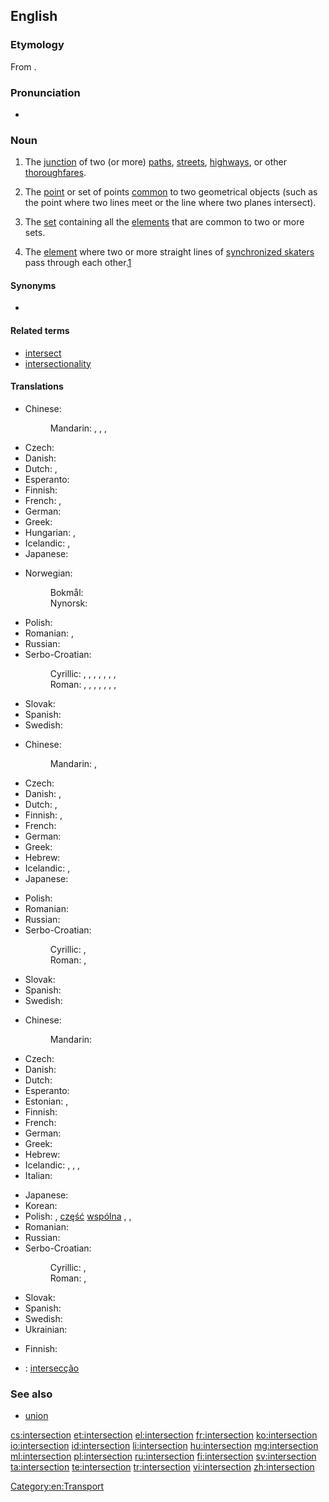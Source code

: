 ==English==
{{wikipedia}}

===Etymology===
From {{etyl|la}} {{term|intersectio|intersectiō|lang=la}}.

===Pronunciation===
* {{IPA|/ˈɪntərˌsɛkʃən/}}

===Noun===
{{en-noun}}

# The [[junction]] of two (or more) [[path]]s, [[street]]s, [[highway]]s, or other [[thoroughfare]]s.
# {{geometry}} The [[point]] or set of points [[common]] to two geometrical objects (such as the point where two lines meet or the line where two planes intersect).
# {{set theory}} The [[set]] containing all the [[element]]s that are common to two or more sets.
# {{sports}} The [[element]] where two or more straight lines of [[synchronized skating|synchronized skaters]] pass through each other.[http://www.isu.org/vsite/vcontent/content/transnews/0,10869,4844-128590-19728-18885-295370-3787-4771-layout160-129898-news-item,00.html]

====Synonyms====
* {{sense|junction of paths}} {{l|en|crossroads}}

====Related terms====
* [[intersect]]
* [[intersectionality]]

====Translations====
{{trans-top|junction of two or more paths, etc}}
* Chinese:
*: Mandarin: {{t|cmn|路口|tr=lùkǒu|sc=Hani}}, {{t|cmn|交叉|tr=jiāochā|sc=Hani}}, {{t|cmn|交差點|sc=Hani}}, {{t|cmn|交差点|tr=jiāochāidiǎn|sc=Hani}}
* Czech: {{t-|cs|křižovatka|f}}
* Danish: {{t-|da|kryds|n}}
* Dutch: {{t+|nl|kruising|f}}, {{t+|nl|kruispunt|m}}
* Esperanto: {{t-|eo|kruciĝo}}
* Finnish: {{t+|fi|risteys}}
* French: {{t+|fr|carrefour|m}}, {{t+|fr|intersection|f}}
* German: {{t+|de|Kreuzung|f}}
* Greek: {{t+|el|διασταύρωση|f}}
* Hungarian: {{t+|hu|útkereszteződés}}, {{t+|hu|csomópont}}
* Icelandic: {{t-|is|vegamót|n|p}}, {{t+|is|gatnamót|n|p}}
* Japanese: {{t-|ja|交差点|tr=こうさてん, kōsaten}}
{{trans-mid}}
* Norwegian:
*: Bokmål: {{t|nb|kryss|n}}
*: Nynorsk: {{t|nn|kryss|n}}
* Polish: {{t+|pl|skrzyżowanie|n}}
* Romanian: {{t-|ro|intersecție|f}}, {{t-|ro|intersectare|f}}
* Russian: {{t+|ru|перекрёсток|m|tr=perekrjóstok}}
* Serbo-Croatian:
*: Cyrillic: {{t-|sh|крижање|n|alt=кри́жа̄ње|sc=Cyrl}}, {{t-|sh|раскршће|n|alt=ра́скр̄шће|sc=Cyrl}}, {{t-|sh|раскрсница|f|alt=ра́скрсница|sc=Cyrl}}, {{t-|sh|раскрижје|n|alt=ра́скрӣжје|sc=Cyrl}}, {{t-|sh|крижиште|n|alt=крѝжӣште|sc=Cyrl}}, {{t-|sh|крижопут|m|alt=крижо̀пӯт|sc=Cyrl}}, {{t-|sh|крижопуће|n|alt=крижо̀пӯће|sc=Cyrl}}, {{t-|sh|крстопуће|n|alt=крсто̀пӯће|sc=Cyrl}}
*: Roman: {{t-|sh|križanje|n|alt=krížānje}}, {{t-|sh|raskršće|n|alt=ráskr̄šće}}, {{t-|sh|raskrsnica|f|alt=ráskrsnica}}, {{t-|sh|raskrižje|n|alt=ráskrīžje}}, {{t-|sh|križište|n|alt=krìžīšte}}, {{t-|sh|križoput|m|alt=križòpūt}}, {{t-|sh|križopuće|n|alt=križòpūće}}, {{t-|sh|krstopuće|n|alt=krstòpūće}}
* Slovak: {{t-|sk|križovatka|f}}
* Spanish: {{t-|es|cruce|m}}
* Swedish: {{t+|sv|korsning|c}}
{{trans-bottom}}

{{trans-top|in geometry}}
* Chinese:
*: Mandarin: {{t|cmn|交點|sc=Hani}}, {{t|cmn|交点|tr=jiāodiǎn|sc=Hani}}
* Czech: {{t-|cs|průsečík|m}}
* Danish: {{t-|da|skæring}}, {{t-|da|skæringspunkt|n}}
* Dutch: {{t+|nl|kruispunt|m}}, {{t-|nl|doorsnijding|f}}
* Finnish: {{t-|fi|leikkauspiste}}, {{t+|fi|leikkaus}}
* French: {{t+|fr|intersection|f}}
* German: {{t+|de|Schnittpunkt|m}}
* Greek: {{t+|el|τομή|f}}
* Hebrew: {{t-|he|חיתוך}}
* Icelandic: {{t-|is|sniðmengi|n}}, {{qualifier|a single point of intersection}} {{t-|is|skurðpunktur|m}}
* Japanese: {{t+|ja|交点|tr=こうてん, kōten}}
{{trans-mid}}
* Polish: {{t-|pl|punkt przecięcia|m}}
* Romanian: {{t-|ro|intersecție|f}}
* Russian: {{t+|ru|пересечение|n|tr=peresečénije}}
* Serbo-Croatian:
*: Cyrillic: {{qualifier|Ekavian}} {{t-|sh|пресек|m|alt=пре́сек|sc=Cyrl}}, {{qualifier|Ijekavian}} {{t-|sh|пресјек|m|alt=пре́сјек|sc=Cyrl}}
*: Roman: {{qualifier|Ekavian}} {{t-|sh|presek|m|alt=prések}}, {{qualifier|Ijekavian}} {{t-|sh|presjek|m|alt=présjek}}
* Slovak: {{t-|sk|priesečník|m}}
* Spanish: {{t+|es|intersección|f}}
* Swedish: {{t-|sv|skärning|c}}
{{trans-bottom}}

{{trans-top|in set theory}}
* Chinese:
*: Mandarin: {{t|cmn|交集|tr=jiāojí|sc=Hani}}
* Czech: {{t-|cs|průnik|m}}
* Danish: {{t-|da|fællesmængde|c}}
* Dutch: {{t+|nl|doorsnede}}
* Esperanto: {{t-|eo|komunaĵo}}
* Estonian: {{t-|et|ühisosa}}, {{t-|et|lõige}}
* Finnish: {{t+|fi|leikkaus}}
* French: {{t+|fr|intersection|f}}
* German: {{t+|de|Durchschnitt}}
* Greek: {{t+|el|τομή|f|tr=tomí}}
* Hebrew: {{t-|he|חיתוך}}
* Icelandic: {{t-|is|sniðmengi|n}}, {{t+|is|snið|n}}, {{t-|is|skurðmengi|n}}, {{t-|is|skarmengi|n}}
* Italian: {{t+|it|intersezione|f}}
{{trans-mid}}
* Japanese: {{t-|ja|積集合|tr=せきしゅうごう, sekishūgō}}
* Korean: {{t+|ko|교집합|sc=Kore}}
* Polish: {{t+|pl|przekrój|m}}, [[część]] [[wspólny|wspólna]] {{f}}, {{t+|pl|przecięcie|n}}, {{t-|pl|iloczyn zbiorów|m}}
* Romanian: {{t-|ro|intersecție|f}}
* Russian: {{t+|ru|пересечение|n|tr=peresečénije}}
* Serbo-Croatian:
*: Cyrillic: {{qualifier|Ekavian}} {{t-|sh|пресек|m|alt=пре́сек|sc=Cyrl}}, {{qualifier|Ijekavian}} {{t-|sh|пресјек|m|alt=пре́сјек|sc=Cyrl}}
*: Roman: {{qualifier|Ekavian}} {{t-|sh|presek|m|alt=prések}}, {{qualifier|Ijekavian}} {{t-|sh|presjek|m|alt=présjek}}
* Slovak: {{t-|sk|prienik|m}}
* Spanish: {{t+|es|intersección|f}}
* Swedish: {{t+|sv|snitt|n}}
* Ukrainian: {{t-|uk|перетин множин|tr=peretyn množyn}}
{{trans-bottom}}

{{trans-top|two or more straight lines of synchronized skaters passing through each other}}
* Finnish: {{t+|fi|läpimeno}}
{{trans-mid}}
{{trans-bottom}}

{{checktrans-top}}
* {{ttbc|pt}}: [[intersecção]] {{f}}
{{trans-bottom}}

===See also===
* [[union]]

[[Category:en:Transport]]

[[cs:intersection]]
[[et:intersection]]
[[el:intersection]]
[[fr:intersection]]
[[ko:intersection]]
[[io:intersection]]
[[id:intersection]]
[[li:intersection]]
[[hu:intersection]]
[[mg:intersection]]
[[ml:intersection]]
[[pl:intersection]]
[[ru:intersection]]
[[fi:intersection]]
[[sv:intersection]]
[[ta:intersection]]
[[te:intersection]]
[[tr:intersection]]
[[vi:intersection]]
[[zh:intersection]]